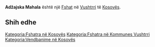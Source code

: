 {{Fshat në Kosovës
 | Emri                = Adžajska Mahala
| srp_N_name = Adžajska Mahala
| srp_N_FULL_NAME_RO = Adžajska Mahala
| srp_N_FULL_NAME_ND_RO = Adzajska Mahala
| srp_N_SORT_NAME_RG = ADZAJSKAMAHALA
| srp_N_FULL_NAME_RG = Adžajska Mahala
| srp_N_FULL_NAME_ND_RG = Adzajska Mahala

 | Emri (Rasa dhanore) = 
 | Figura              = 
 | Shteti              = Kosovo
 | Komuna              = Vushtrri
 | Kodi postar         = 
 | Sipërfaqja          = 

 | Popullsia           = 

 | Regj. i popullsisë  = 
 | Dend. e popullsisë  = 
 | Faqja zyrtare       = 
 <!--- Koordinatat ----> 
 | Gjerësia            = 42.753495
 | Gjatësia            = 21.047488
 | Lartësia            = 
}}
'''Adžajska Mahala''' është një [[Fshat]] në [[Vushtrri]] të [[Kosovës]].

<!-- == Gjeografia == -->
<!-- == Historia == -->
<!-- == Demografia == -->
== Shih edhe ==
{{Komuna Vushtrri}}
{{Kosovo-Administrata-Cung}}

[[Kategoria:Fshatra në Kosovës]]
[[Kategoria:Fshatra në Kommunes Vushtrri]]
[[Kategoria:Vendbanime në Kosovës]]